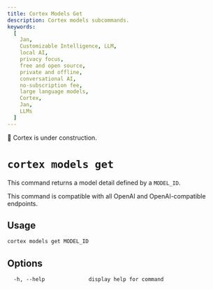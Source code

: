 ```yaml
---
title: Cortex Models Get
description: Cortex models subcommands.
keywords:
  [
    Jan,
    Customizable Intelligence, LLM,
    local AI,
    privacy focus,
    free and open source,
    private and offline,
    conversational AI,
    no-subscription fee,
    large language models,
    Cortex,
    Jan,
    LLMs
  ]
---
```



<Callout type="warning">
🚧 Cortex is under construction.
</Callout>

# `cortex models get`

This command returns a model detail defined by a `MODEL_ID`.

<Callout type="info">
This command is compatible with all OpenAI and OpenAI-compatible endpoints.
</Callout>

## Usage

```bash
cortex models get MODEL_ID
```

## Options
```
  -h, --help              display help for command
```